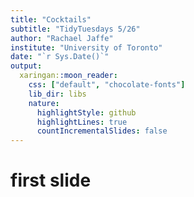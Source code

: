 ```yaml
---
title: "Cocktails"
subtitle: "TidyTuesdays 5/26"
author: "Rachael Jaffe"
institute: "University of Toronto"
date: "`r Sys.Date()`"
output:
  xaringan::moon_reader:
    css: ["default", "chocolate-fonts"]
    lib_dir: libs
    nature:
      highlightStyle: github
      highlightLines: true
      countIncrementalSlides: false
---
```


# first slide